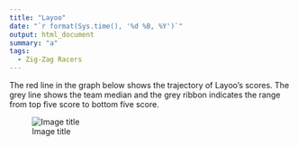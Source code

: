 ```yaml
---
title: "Layoo"
date: "`r format(Sys.time(), '%d %B, %Y')`"
output: html_document
summary: "a"
tags:
  - Zig-Zag Racers
---
```


The red line in the graph below shows the trajectory of Layoo's scores. The grey line shows the team median and the grey ribbon indicates the range from top five score to bottom five score.

![Image title](Layoo.jpg)
